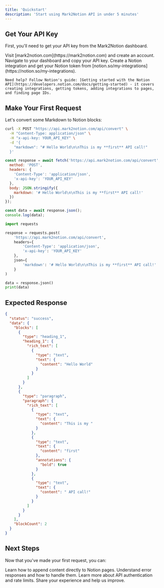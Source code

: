 ```yaml
---
title: 'Quickstart'
description: 'Start using Mark2Notion API in under 5 minutes'
---
```


## Get Your API Key

First, you'll need to get your API key from the Mark2Notion dashboard.

<Steps>
  <Step title="Sign Up">
    Visit [mark2notion.com](https://mark2notion.com) and create an account.
  </Step>
  <Step title="Get API Key">
    Navigate to your dashboard and copy your API key.
  </Step>
  <Step title="Set Up Notion Integration">
    Create a Notion integration and get your Notion token from [notion.so/my-integrations](https://notion.so/my-integrations). 
    
    Need help? Follow Notion's guide: [Getting started with the Notion API](https://developers.notion.com/docs/getting-started) - it covers creating integrations, getting tokens, adding integrations to pages, and finding page IDs.
  </Step>
</Steps>

## Make Your First Request

Let's convert some Markdown to Notion blocks:

<CodeGroup>

```bash curl
curl -X POST "https://api.mark2notion.com/api/convert" \
  -H "Content-Type: application/json" \
  -H "x-api-key: YOUR_API_KEY" \
  -d '{
    "markdown": "# Hello World\n\nThis is my **first** API call!"
  }'
```

```javascript JavaScript
const response = await fetch('https://api.mark2notion.com/api/convert', {
  method: 'POST',
  headers: {
    'Content-Type': 'application/json',
    'x-api-key': 'YOUR_API_KEY'
  },
  body: JSON.stringify({
    markdown: '# Hello World\n\nThis is my **first** API call!'
  })
});

const data = await response.json();
console.log(data);
```

```python Python
import requests

response = requests.post(
    'https://api.mark2notion.com/api/convert',
    headers={
        'Content-Type': 'application/json',
        'x-api-key': 'YOUR_API_KEY'
    },
    json={
        'markdown': '# Hello World\n\nThis is my **first** API call!'
    }
)

data = response.json()
print(data)
```

</CodeGroup>

## Expected Response

```json
{
  "status": "success",
  "data": {
    "blocks": [
      {
        "type": "heading_1",
        "heading_1": {
          "rich_text": [
            {
              "type": "text",
              "text": {
                "content": "Hello World"
              }
            }
          ]
        }
      },
      {
        "type": "paragraph",
        "paragraph": {
          "rich_text": [
            {
              "type": "text",
              "text": {
                "content": "This is my "
              }
            },
            {
              "type": "text",
              "text": {
                "content": "first"
              },
              "annotations": {
                "bold": true
              }
            },
            {
              "type": "text",
              "text": {
                "content": " API call!"
              }
            }
          ]
        }
      }
    ],
    "blockCount": 2
  }
}
```

## Next Steps

Now that you've made your first request, you can:

<CardGroup cols={2}>
  <Card
    title="Append to Notion"
    icon="plus"
    href="/api-reference/append"
  >
    Learn how to append content directly to Notion pages.
  </Card>
  <Card
    title="Handle Errors"
    icon="triangle-exclamation"
    href="/errors"
  >
    Understand error responses and how to handle them.
  </Card>
  <Card
    title="Authentication"
    icon="key"
    href="/authentication"
  >
    Learn more about API authentication and rate limits.
  </Card>
  <Card
    title="Give Feedback"
    icon="message"
    href="/feedback"
  >
    Share your experience and help us improve.
  </Card>
</CardGroup>